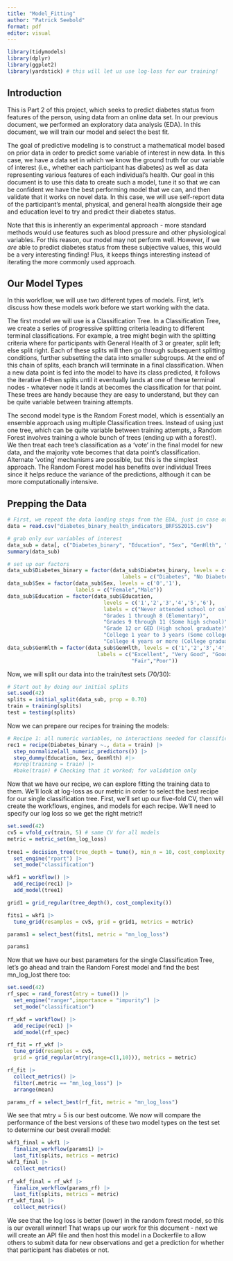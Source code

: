 ```yaml
---
title: "Model_Fitting"
author: "Patrick Seebold"
format: pdf
editor: visual
---
```


```r
library(tidymodels)
library(dplyr)
library(ggplot2)
library(yardstick) # this will let us use log-loss for our training!
```

## Introduction

This is Part 2 of this project, which seeks to predict diabetes status from features of the person, using data from an online data set. In our previous document, we performed an exploratory data analysis (EDA). In this document, we will train our model and select the best fit.

The goal of predictive modeling is to construct a mathematical model based on prior data in order to predict some variable of interest in new data. In this case, we have a data set in which we know the ground truth for our variable of interest (i.e., whether each participant has diabetes) as well as data representing various features of each individual's health. Our goal in this document is to use this data to create such a model, tune it so that we can be confident we have the best performing model that we can, and then validate that it works on novel data. In this case, we will use self-report data of the participant's mental, physical, and general health alongside their age and education level to try and predict their diabetes status.

Note that this is inherently an experimental approach - more standard methods would use features such as blood pressure and other physiological variables. For this reason, our model may not perform well. However, if we *are* able to predict diabetes status from these subjective values, this would be a very interesting finding! Plus, it keeps things interesting instead of iterating the more commonly used approach.

## Our Model Types

In this workflow, we will use two different types of models. First, let's discuss how these models work before we start working with the data.

The first model we will use is a Classification Tree. In a Classification Tree, we create a series of progressive splitting criteria leading to different terminal classifications. For example, a tree might begin with the splitting criteria where for participants with General Health of 3 or greater, split left; else split right. Each of these splits will then go through subsequent splitting conditions, further subsetting the data into smaller subgroups. At the end of this chain of splits, each branch will terminate in a final classification. When a new data point is fed into the model to have its class predicted, it follows the iterative if-then splits until it eventually lands at one of these terminal nodes - whatever node it lands at becomes the classification for that point. These trees are handy because they are easy to understand, but they can be quite variable between training attempts.

The second model type is the Random Forest model, which is essentially an ensemble approach using multiple Classification trees. Instead of using just one tree, which can be quite variable between training attempts, a Random Forest involves training a whole bunch of trees (ending up with a forest!). We then treat each tree's classification as a 'vote' in the final model for new data, and the majority vote becomes that data point's classification. Alternate 'voting' mechanisms are possible, but this is the simplest approach. The Random Forest model has benefits over individual Trees since it helps reduce the variance of the predictions, although it can be more computationally intensive.

## Prepping the Data

```r
# First, we repeat the data loading steps from the EDA, just in case our user didn't already run that document and get the data into the workspace:
data = read.csv("diabetes_binary_health_indicators_BRFSS2015.csv")

# grab only our variables of interest
data_sub = data[, c("Diabetes_binary", "Education", "Sex", "GenHlth", "MentHlth", "PhysHlth")]
summary(data_sub)

# set up our factors
data_sub$Diabetes_binary = factor(data_sub$Diabetes_binary, levels = c('1','0'),
                                     labels = c("Diabetes", "No Diabetes"))
data_sub$Sex = factor(data_sub$Sex, levels = c('0','1'),
                      labels = c("Female","Male"))
data_sub$Education = factor(data_sub$Education, 
                               levels = c('1','2','3','4','5','6'),
                               labels = c("Never attended school or only kindergarten",
                               "Grades 1 through 8 (Elementary)",
                               "Grades 9 through 11 (Some high school)",
                               "Grade 12 or GED (High school graduate)",
                               "College 1 year to 3 years (Some college or technical school)",
                               "College 4 years or more (College graduate)"))
data_sub$GenHlth = factor(data_sub$GenHlth, levels = c('1','2','3','4','5'),
                             labels = c("Excellent", "Very Good", "Good",
                                        "Fair","Poor"))
```

Now, we will split our data into the train/test sets (70/30):

```r
# Start out by doing our initial splits
set.seed(42)
splits = initial_split(data_sub, prop = 0.70) 
train = training(splits)
test = testing(splits)
```

Now we can prepare our recipes for training the models:

```r
# Recipe 1: all numeric variables, no interactions needed for classificaiton
rec1 = recipe(Diabetes_binary ~., data = train) |>
  step_normalize(all_numeric_predictors()) |>
  step_dummy(Education, Sex, GenHlth) #|>
  #prep(training = train) |>
  #bake(train) # Checking that it worked; for validation only
```

Now that we have our recipe, we can explore fitting the training data to them. We'll look at log-loss as our metric in order to select the best recipe for our single classification tree. First, we'll set up our five-fold CV, then will create the workflows, engines, and models for each recipe. We'll need to specify our log loss so we get the right metric!f

```r
set.seed(42)
cv5 = vfold_cv(train, 5) # same CV for all models
metric = metric_set(mn_log_loss)
  
tree1 = decision_tree(tree_depth = tune(), min_n = 10, cost_complexity = tune()) |>
  set_engine("rpart") |>
  set_mode("classification")

wkf1 = workflow() |>
  add_recipe(rec1) |>
  add_model(tree1)

grid1 = grid_regular(tree_depth(), cost_complexity())

fits1 = wkf1 |>
  tune_grid(resamples = cv5, grid = grid1, metrics = metric)

params1 = select_best(fits1, metric = "mn_log_loss")

params1
```

Now that we have our best parameters for the single Classification Tree, let's go ahead and train the Random Forest model and find the best mn_log_lost there too:

```r
set.seed(42)
rf_spec = rand_forest(mtry = tune()) |>
  set_engine("ranger",importance = "impurity") |>
  set_mode("classification")

rf_wkf = workflow() |>
  add_recipe(rec1) |>
  add_model(rf_spec)

rf_fit = rf_wkf |>
  tune_grid(resamples = cv5,
  grid = grid_regular(mtry(range=c(1,10))), metrics = metric)

rf_fit |>
  collect_metrics() |>
  filter(.metric == "mn_log_loss") |>
  arrange(mean)

params_rf = select_best(rf_fit, metric = "mn_log_loss")
```

We see that mtry = 5 is our best outcome. We now will compare the performance of the best versions of these two model types on the test set to determine our best overall model:

```r
wkf1_final = wkf1 |>
  finalize_workflow(params1) |>
  last_fit(splits, metrics = metric)
wkf1_final |>
  collect_metrics()
  
rf_wkf_final = rf_wkf |>
  finalize_workflow(params_rf) |>
  last_fit(splits, metrics = metric)
rf_wkf_final |>
  collect_metrics()
```

We see that the log loss is better (lower) in the random forest model, so this is our overall winner! That wraps up our work for this document - next we will create an API file and then host this model in a Dockerfile to allow others to submit data for new observations and get a prediction for whether that participant has diabetes or not.

